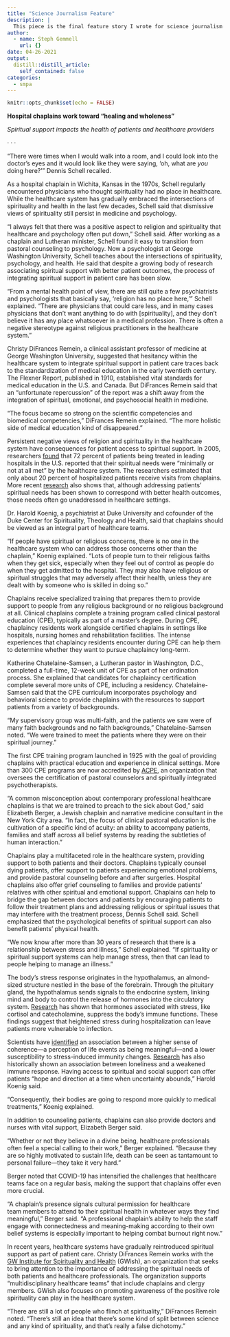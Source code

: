 ```yaml
---
title: "Science Journalism Feature"
description: |
  This piece is the final feature story I wrote for science journalism in spring 2020.
author:
  - name: Steph Gemmell
    url: {}
date: 04-26-2021
output:
  distill::distill_article:
    self_contained: false
categories: 
  - smpa
---
```


```r
knitr::opts_chunk$set(echo = FALSE)
```

**Hospital chaplains work toward "healing and wholeness"**

*Spiritual support impacts the health of patients and healthcare providers*

· · ·

"There were times when I would walk into a room, and I could look into the doctor's eyes and it would look like they were saying, 'oh, what are *you* doing here?'" Dennis Schell recalled.

As a hospital chaplain in Wichita, Kansas in the 1970s, Schell regularly encountered physicians who thought spirituality had no place in healthcare. While the healthcare system has gradually embraced the intersections of spirituality and health in the last few decades, Schell said that dismissive views of spirituality still persist in medicine and psychology.

"I always felt that there was a positive aspect to religion and spirituality that healthcare and psychology often put down," Schell said. After working as a chaplain and Lutheran minister, Schell found it easy to transition from pastoral counseling to psychology. Now a psychologist at George Washington University, Schell teaches about the intersections of spirituality, psychology, and health. He said that despite a growing body of research associating spiritual support with better patient outcomes, the process of integrating spiritual support in patient care has been slow.

"From a mental health point of view, there are still quite a few psychiatrists and psychologists that basically say, 'religion has no place here,'" Schell explained. "There are physicians that could care less, and in many cases physicians that don't want anything to do with [spirituality], and they don't believe it has any place whatsoever in a medical profession. There is often a negative stereotype against religious practitioners in the healthcare system."

Christy DiFrances Remein, a clinical assistant professor of medicine at George Washington University, suggested that hesitancy within the healthcare system to integrate spiritual support in patient care traces back to the standardization of medical education in the early twentieth century. The Flexner Report,
published in 1910, established vital standards for medical education in the U.S. and Canada. But DiFrances Remein said that an "unfortunate repercussion" of the report was a shift away from the integration of spiritual, emotional, and psychosocial health in medicine.

"The focus became so strong on the scientific competencies and biomedical competencies," DiFrances Remein explained. "The more holistic side of medical education kind of disappeared."

Persistent negative views of religion and spirituality in the healthcare system have consequences for patient access to spiritual support. In 2005, researchers [found](https://journals.sagepub.com/doi/abs/10.2190/9X2X-QQEU-GDE9-VUXN?casa_token=QYs6xWoGxYIAAAAA:pcRaHtmbmxDklfx8odLbarNcQFfaz-_NBMiqbX0aH3vDJ5Kg6lf1O9ygsm-n3_YgVEN0g9LrzHw) that 72 percent of patients being treated in leading hospitals in the U.S. reported that their spiritual needs were "minimally or not at all met" by the healthcare system. The researchers estimated that only about 20 percent of hospitalized patients receive visits from chaplains. More recent [research](https://academic.oup.com/sw/article-abstract/56/4/306/1871337) also shows that, although addressing patients' spiritual needs has been shown to correspond with better health outcomes, those needs often go unaddressed in healthcare settings.

Dr. Harold Koenig, a psychiatrist at Duke University and cofounder of the Duke Center for Spirituality, Theology and Health, said that chaplains should be viewed as an integral part of healthcare teams.

"If people have spiritual or religious concerns, there is no one in the healthcare system who can address those concerns other than the chaplain," Koenig explained. "Lots of people turn to their religious faiths when they get sick, especially when they feel out of control as people do when they get admitted to the hospital. They may also have religious or spiritual struggles that may adversely affect their health, unless they are dealt with by someone who is skilled in doing so."

Chaplains receive specialized training that prepares them to provide support to people from any religious background or no religious background at all. Clinical chaplains complete a training program called clinical pastoral education (CPE), typically as part of a master's degree. During CPE, chaplaincy residents work alongside certified chaplains in settings like hospitals, nursing homes and rehabilitation facilities. The intense experiences that chaplaincy residents encounter during CPE can help them to determine whether they want to pursue chaplaincy long-term.

Katherine Chatelaine-Samsen, a Lutheran pastor in Washington, D.C., completed a full-time, 12-week unit of CPE as part of her ordination process. She explained that candidates for chaplaincy certification complete several more units of CPE, including a residency. Chatelaine-Samsen said that the CPE curriculum incorporates psychology and behavioral science to provide chaplains with the resources to support patients from a variety of backgrounds.

"My supervisory group was multi-faith, and the patients we saw were of many faith backgrounds and no faith backgrounds," Chatelaine-Samsen noted. "We were trained to meet the patients where they were on their spiritual journey."

The first CPE training program launched in 1925 with the goal of providing chaplains with practical education and experience in clinical settings. More than 300 CPE programs are now accredited by [ACPE](https://www.acpe.edu/ACPE/About_ACPE/ACPE/About_ACPE/About_ACPE.aspx), an organization that oversees the certification of pastoral counselors and spiritually integrated psychotherapists.

"A common misconception about contemporary professional healthcare chaplains is that we are trained to preach to the sick about God," said Elizabeth Berger, a Jewish chaplain and narrative medicine consultant in the New York City area. "In fact, the focus of clinical pastoral education is the cultivation of a specific kind of acuity: an ability to accompany patients, families and staff across all belief systems by reading the subtleties of human interaction."

Chaplains play a multifaceted role in the healthcare system, providing support to both patients and their doctors. Chaplains typically counsel dying patients, offer support to patients experiencing emotional problems, and provide pastoral counseling before and after surgeries. Hospital chaplains also offer grief counseling to families and provide patients' relatives with other spiritual and emotional support. Chaplains can help to bridge the gap between doctors and patients by encouraging patients to follow their treatment plans and addressing religious or spiritual issues that may interfere with the treatment process, Dennis Schell said. Schell emphasized that the psychological benefits of spiritual support can also benefit patients' physical health.

"We now know after more than 30 years of research that there is a relationship between stress and illness," Schell explained. "If spirituality or spiritual support systems can help manage stress, then that can lead to people helping to manage an illness."

The body's stress response originates in the hypothalamus, an almond-sized structure nestled in the base of the forebrain. Through the pituitary gland, the hypothalamus sends signals to the endocrine system, linking mind and body to control the release of hormones into the circulatory system. [Research](https://science.sciencemag.org/content/270/5234/232) has shown that hormones associated with stress, like cortisol and catecholamine, suppress the body's immune functions. These findings suggest that heightened stress during hospitalization can leave patients more vulnerable to infection.

Scientists have [identified](https://psycnet.apa.org/record/1999-15342-002) an association between a higher sense of coherence---a perception of life events as being meaningful---and a lower susceptibility to stress-induced immunity changes. [Research](http://citeseerx.ist.psu.edu/viewdoc/download?doi=10.1.1.322.7375&rep=rep1&type=pdf) has also historically shown an association between loneliness and a weakened immune response. Having access to spiritual and social support can offer patients "hope and direction at a time when uncertainty abounds," Harold Koenig said.

"Consequently, their bodies are going to respond more quickly to medical treatments," Koenig explained.

In addition to counseling patients, chaplains can also provide doctors and nurses with vital support, Elizabeth Berger said.

"Whether or not they believe in a divine being, healthcare professionals often feel a special calling to their work," Berger explained. "Because they are so highly motivated to sustain life, death can be seen as tantamount to personal failure---they take it very hard."

Berger noted that COVID-19 has intensified the challenges that healthcare teams face on a regular basis, making the support that chaplains offer even more crucial.

"A chaplain's presence signals cultural permission for healthcare team members to attend to their spiritual health in whatever ways they find meaningful," Berger said. "A professional chaplain's ability to help the staff engage with connectedness and meaning-making according to their own belief systems is especially important to helping combat burnout right now."

In recent years, healthcare systems have gradually reintroduced spiritual support as part of patient care. Christy DiFrances Remein works with the [GW Institute for Spirituality and Health](https://smhs.gwu.edu/gwish/) (GWish), an organization that seeks to bring attention to the importance of addressing the spiritual needs of both patients and healthcare professionals. The organization supports "multidisciplinary healthcare teams" that include chaplains and clergy members. GWish also focuses on promoting awareness of the positive role spirituality can play in the healthcare system.

"There are still a lot of people who flinch at spirituality," DiFrances Remein noted. "There's still an idea that there's some kind of split between science and any kind of spirituality, and that's really a false dichotomy."
